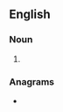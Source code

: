 ==English==

===Noun===
{{head|en|noun form}}

# {{plural of|en|cyclobutane}}

===Anagrams===
* {{anagrams|en|a=abccelnostuy|bouncy castle}}